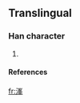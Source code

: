 ==Translingual==
===Han character===
{{Han char|rn=85|rad=水|as=09|sn=12|four=|canj=水山竹手 (EUHQ)}}
# {{defn|Han|sort=水09}}
====References====
{{Han ref|kx=0639.111|hdz=31678.011|uh=6E84|ud=28292}}

[[fr:溄]]